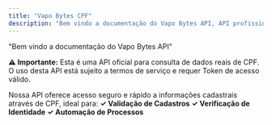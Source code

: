 ```yaml
---
title: "Vapo Bytes CPF"
description: "Bem vindo a documentação do Vapo Bytes API, API profissional para consulta de dados cadastrais através de CPF, fornecendo informações precisas e atualizadas em tempo real."
---
```


"Bem vindo a documentação do Vapo Bytes API"



**⚠️ Importante:**&#x20;
Esta é uma API oficial para consulta de dados reais de CPF. O uso desta API está sujeito a termos de serviço e requer Token de acesso válido.

Nossa API oferece acesso seguro e rápido a informações cadastrais através de CPF, ideal para:&#x20;
**✓ Validação de Cadastros**&#x20;
**✓ Verificação de Identidade**&#x20;
**✓ Automação de Processos**